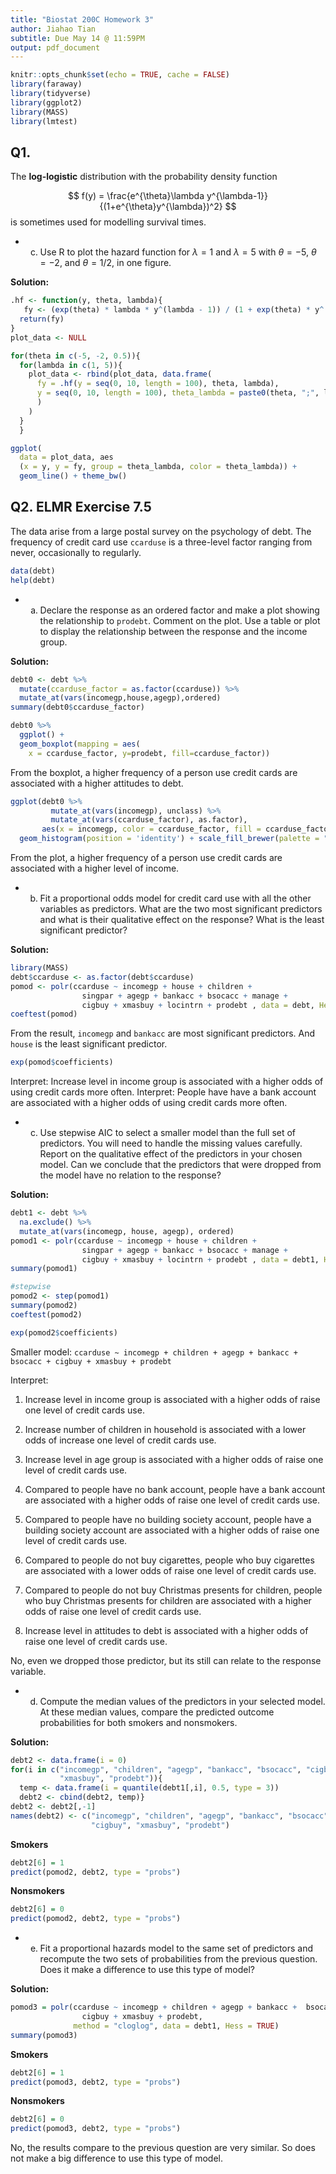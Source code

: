 ```yaml
---
title: "Biostat 200C Homework 3"
author: Jiahao Tian
subtitle: Due May 14 @ 11:59PM
output: pdf_document
---
```


```r
knitr::opts_chunk$set(echo = TRUE, cache = FALSE)
library(faraway)
library(tidyverse)
library(ggplot2)
library(MASS)
library(lmtest)
```


## Q1.

The **log-logistic** distribution with the probability density function

$$
f(y) = \frac{e^{\theta}\lambda y^{\lambda-1}}{(1+e^{\theta}y^{\lambda})^2}
$$
is sometimes used for modelling survival times.

- (c) Use R to plot the hazard function for $\lambda=1$ and $\lambda=5$ with $\theta=-5$, $\theta=-2$, and $\theta=1/2$, in one figure.

**Solution:**


```r
.hf <- function(y, theta, lambda){
   fy <- (exp(theta) * lambda * y^(lambda - 1)) / (1 + exp(theta) * y^(lambda))
  return(fy)
}
plot_data <- NULL
```

```r
for(theta in c(-5, -2, 0.5)){
  for(lambda in c(1, 5)){
    plot_data <- rbind(plot_data, data.frame(
      fy = .hf(y = seq(0, 10, length = 100), theta, lambda),
      y = seq(0, 10, length = 100), theta_lambda = paste0(theta, ";", lambda)
      )
    )
  }
  }

ggplot(
  data = plot_data, aes
  (x = y, y = fy, group = theta_lambda, color = theta_lambda)) + 
  geom_line() + theme_bw()
```

## Q2. ELMR Exercise 7.5

The data arise from a large postal survey on the psychology of debt. The frequency of credit card use `ccarduse` is a three-level factor ranging from never, occasionally to regularly.

```r
data(debt)
help(debt)
```

- (a) Declare the response as an ordered factor and make a plot showing the relationship to `prodebt`. Comment on the plot. Use a table or plot to display the relationship between the response and the income group.

**Solution:**

```r
debt0 <- debt %>%
  mutate(ccarduse_factor = as.factor(ccarduse)) %>%
  mutate_at(vars(incomegp,house,agegp),ordered)
summary(debt0$ccarduse_factor)
```

```r
debt0 %>%
  ggplot() +
  geom_boxplot(mapping = aes(
    x = ccarduse_factor, y=prodebt, fill=ccarduse_factor))
```

From the boxplot, a higher frequency of a person use credit cards are associated with a higher attitudes
to debt.

```r
ggplot(debt0 %>% 
         mutate_at(vars(incomegp), unclass) %>%
         mutate_at(vars(ccarduse_factor), as.factor), 
       aes(x = incomegp, color = ccarduse_factor, fill = ccarduse_factor)) + 
  geom_histogram(position = 'identity') + scale_fill_brewer(palette = "Pastel2")
```

From the plot, a higher frequency of a person use credit cards are associated with a higher level 
of income.

- (b) Fit a proportional odds model for credit card use with all the other variables as predictors. What are the two most significant predictors and what is their qualitative effect on the response? What is the least significant predictor?

**Solution:**

```r
library(MASS)
debt$ccarduse <- as.factor(debt$ccarduse)
pomod <- polr(ccarduse ~ incomegp + house + children +
                singpar + agegp + bankacc + bsocacc + manage + 
                cigbuy + xmasbuy + locintrn + prodebt , data = debt, Hess = TRUE)
coeftest(pomod)
```

From the result, `incomegp` and `bankacc` are most significant predictors. And `house` is the 
least significant predictor.
 
```r
exp(pomod$coefficients)
```

Interpret: Increase level in income group is associated with a higher odds of using credit cards more often. 
Interpret: People have have a bank account are associated with a higher odds of using credit cards more
often.


- (c) Use stepwise AIC to select a smaller model than the full set of predictors. You will need to handle the missing values carefully. Report on the qualitative effect of the predictors in your chosen model. Can we conclude that the predictors that were dropped from the model have no relation to the response?

**Solution:**
```r
debt1 <- debt %>%
  na.exclude() %>%
  mutate_at(vars(incomegp, house, agegp), ordered)
pomod1 <- polr(ccarduse ~ incomegp + house + children +
                singpar + agegp + bankacc + bsocacc + manage + 
                cigbuy + xmasbuy + locintrn + prodebt , data = debt1, Hess = TRUE)
summary(pomod1)

#stepwise
pomod2 <- step(pomod1)
summary(pomod2)
coeftest(pomod2)
```

```r
exp(pomod2$coefficients)
```


Smaller model: `ccarduse ~ incomegp + children + agegp + bankacc + bsocacc + cigbuy + xmasbuy + prodebt`

Interpret:

1. Increase level in income group is associated with a higher odds of raise one level of credit cards use.

2. Increase number of children in household is associated with a lower odds of increase one level of
credit cards use.

3. Increase level in age group is associated with a higher odds of raise one level of credit cards use.

4. Compared to people have no bank account, people have a bank account are associated with a higher odds 
of raise one level of credit cards use.

5. Compared to people have no building society account, people have a building society account are
associated with a higher odds of raise one level of credit cards use.

6. Compared to people do not buy cigarettes, people who buy cigarettes are associated with a lower odds 
of raise one level of credit cards use.

7. Compared to people do not buy Christmas presents for children, people who buy Christmas presents for
children are associated with a higher odds of raise one level of credit cards use.

8. Increase level in attitudes to debt is associated with a higher odds of raise one level of credit 
cards use.

No, even we dropped those predictor, but its still can relate to the response variable.

- (d) Compute the median values of the predictors in your selected model. At these median values, compare the predicted outcome probabilities for both smokers and nonsmokers.

**Solution:**

```r
debt2 <- data.frame(i = 0)
for(i in c("incomegp", "children", "agegp", "bankacc", "bsocacc", "cigbuy", 
           "xmasbuy", "prodebt")){
  temp <- data.frame(i = quantile(debt1[,i], 0.5, type = 3))
  debt2 <- cbind(debt2, temp)}
debt2 <- debt2[,-1]
names(debt2) <- c("incomegp", "children", "agegp", "bankacc", "bsocacc",
                  "cigbuy", "xmasbuy", "prodebt")
```

**Smokers**
```r
debt2[6] = 1 
predict(pomod2, debt2, type = "probs")
```

**Nonsmokers**
```r
debt2[6] = 0 
predict(pomod2, debt2, type = "probs")
```



- (e) Fit a proportional hazards model to the same set of predictors and recompute the two sets of probabilities from the previous question. Does it make a difference to use this type of model?

**Solution:**

```r
pomod3 = polr(ccarduse ~ incomegp + children + agegp + bankacc +  bsocacc + 
                cigbuy + xmasbuy + prodebt, 
              method = "cloglog", data = debt1, Hess = TRUE)
summary(pomod3)
```

**Smokers**
```r
debt2[6] = 1 
predict(pomod3, debt2, type = "probs")
```

**Nonsmokers**
```r
debt2[6] = 0 
predict(pomod3, debt2, type = "probs")
```

No, the results compare to the previous question are very similar. So does not make a big
difference to use this type of model.



